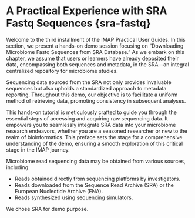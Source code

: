 # A Practical Experience with SRA Fastq Sequences {sra-fastq}

Welcome to the third installment of the IMAP Practical User Guides. In this section, we present a hands-on demo session focusing on "Downloading Microbiome Fastq Sequences from SRA Database." As we embark on this chapter, we assume that users or learners have already deposited their data, encompassing both sequences and metadata, in the SRA—an integral centralized repository for microbiome studies.

Sequencing data sourced from the SRA not only provides invaluable sequences but also upholds a standardized approach to metadata reporting. Throughout this demo, our objective is to facilitate a uniform method of retrieving data, promoting consistency in subsequent analyses.

This hands-on tutorial is meticulously crafted to guide you through the essential steps of accessing and acquiring raw sequencing data. It empowers you to seamlessly integrate SRA data into your microbiome research endeavors, whether you are a seasoned researcher or new to the realm of bioinformatics. This preface sets the stage for a comprehensive understanding of the demo, ensuring a smooth exploration of this critical stage in the IMAP journey.

Microbiome read sequencing data may be obtained from various sources, including:

* Reads obtained directly from sequencing platforms by investigators.
* Reads downloaded from the Sequence Read Archive (SRA) or the European Nucleotide Archive (ENA).
* Reads synthesized using sequencing simulators.

We chose SRA for demo purpose.
